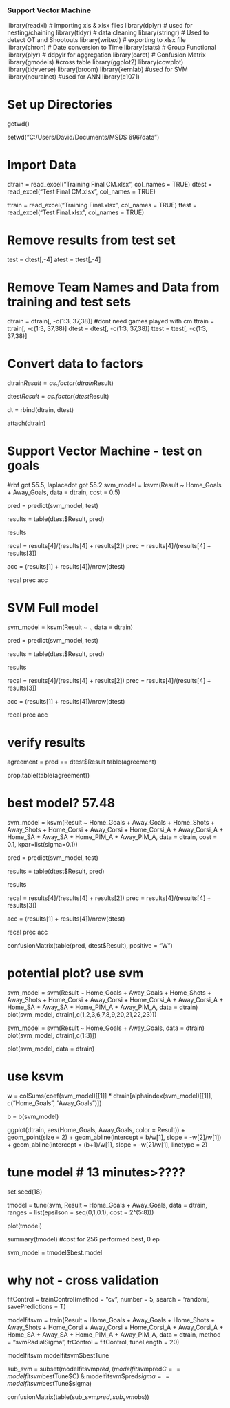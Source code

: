 ### Support Vector Machine ### 
library(readxl) # importing xls & xlsx files
library(dplyr) # used for nesting/chaining
library(tidyr) # data cleaning
library(stringr) # Used to detect OT and Shootouts
library(writexl) # exporting to xlsx file
library(chron) # Date conversion to Time
library(stats) # Group Functional
library(plyr) # ddpylr for aggregation
library(caret) # Confusion Matrix
library(gmodels) #cross table
library(ggplot2)
library(cowplot)
library(tidyverse)
library(broom)
library(kernlab) #used for SVM
library(neuralnet) #used for ANN
library(e1071)

# Set up Directories

getwd()

setwd("C:/Users/David/Documents/MSDS 696/data")

# Import Data
dtrain = read_excel("Training Final CM.xlsx", col_names = TRUE)
dtest = read_excel("Test Final CM.xlsx", col_names = TRUE)

ttrain = read_excel("Training Final.xlsx", col_names = TRUE)
ttest = read_excel("Test Final.xlsx", col_names = TRUE)

# Remove results from test set
test = dtest[,-4]
atest = ttest[,-4]

# Remove Team Names and Data from training and test sets
dtrain = dtrain[, -c(1:3, 37,38)] #dont need games played with cm
ttrain = ttrain[, -c(1:3, 37,38)]
dtest = dtest[, -c(1:3, 37,38)]
ttest = ttest[, -c(1:3, 37,38)]

# Convert data to factors
dtrain$Result = as.factor(dtrain$Result)

dtest$Result = as.factor(dtest$Result)

dt = rbind(dtrain, dtest)

attach(dtrain)

# Support Vector Machine - test on goals
#rbf got 55.5, laplacedot got 55.2 
svm_model = ksvm(Result ~ Home_Goals + Away_Goals, data = dtrain, cost = 0.5)

pred = predict(svm_model, test)

results = table(dtest$Result, pred)

results

recal = results[4]/(results[4] + results[2])
prec = results[4]/(results[4] + results[3])

acc = (results[1] + results[4])/nrow(dtest)

recal
prec
acc

# SVM Full model
svm_model = ksvm(Result ~ ., data = dtrain)

pred = predict(svm_model, test)

results = table(dtest$Result, pred)

results

recal = results[4]/(results[4] + results[2])
prec = results[4]/(results[4] + results[3])

acc = (results[1] + results[4])/nrow(dtest)

recal
prec
acc

# verify results
agreement = pred == dtest$Result
table(agreement)

prop.table(table(agreement))

# best model? 57.48
svm_model = ksvm(Result ~ Home_Goals + Away_Goals + Home_Shots + Away_Shots + Home_Corsi + Away_Corsi + Home_Corsi_A + Away_Corsi_A + Home_SA + Away_SA + Home_PIM_A + Away_PIM_A, data = dtrain, cost = 0.1, kpar=list(sigma=0.1))

pred = predict(svm_model, test)

results = table(dtest$Result, pred)


results

recal = results[4]/(results[4] + results[2])
prec = results[4]/(results[4] + results[3])

acc = (results[1] + results[4])/nrow(dtest)

recal
prec
acc

confusionMatrix(table(pred, dtest$Result), positive = "W")


# potential plot? use svm
svm_model = svm(Result ~ Home_Goals + Away_Goals + Home_Shots + Away_Shots + Home_Corsi + Away_Corsi + Home_Corsi_A + Away_Corsi_A + Home_SA + Away_SA + Home_PIM_A + Away_PIM_A, data = dtrain)
plot(svm_model, dtrain[,c(1,2,3,6,7,8,9,20,21,22,23)])


svm_model = svm(Result ~ Home_Goals + Away_Goals, data = dtrain)
plot(svm_model, dtrain[,c(1:3)])

plot(svm_model, data = dtrain)

# use ksvm
w = colSums(coef(svm_model)[[1]] * dtrain[alphaindex(svm_model)[[1]], c("Home_Goals", "Away_Goals")])

b = b(svm_model)

ggplot(dtrain, aes(Home_Goals, Away_Goals, color = Result)) + geom_point(size = 2) + geom_abline(intercept = b/w[1], slope = -w[2]/w[1]) + geom_abline(intercept = (b+1)/w[1], slope = -w[2]/w[1], linetype = 2)

# tune model # 13 minutes>????
set.seed(18)

tmodel = tune(svm, Result ~ Home_Goals + Away_Goals, data = dtrain, ranges = list(epsilson = seq(0,1,0.1), cost = 2^(5:8)))

plot(tmodel)

summary(tmodel) #cost for 256 performed best, 0 ep

svm_model = tmodel$best.model

# why not - cross validation

fitControl = trainControl(method = "cv", number = 5, search = 'random', savePredictions = T)

modelfitsvm = train(Result ~ Home_Goals + Away_Goals + Home_Shots + Away_Shots + Home_Corsi + Away_Corsi + Home_Corsi_A + Away_Corsi_A + Home_SA + Away_SA + Home_PIM_A + Away_PIM_A, data = dtrain, method = "svmRadialSigma", trControl = fitControl, tuneLength = 20)

modelfitsvm
modelfitsvm$bestTune

sub_svm = subset(modelfitsvm$pred, (modelfitsvm$pred$C==modelfitsvm$bestTune$C) & modelfitsvm$pred$sigma==modelfitsvm$bestTune$sigma)

confusionMatrix(table(sub_svm$pred, sub_svm$obs))